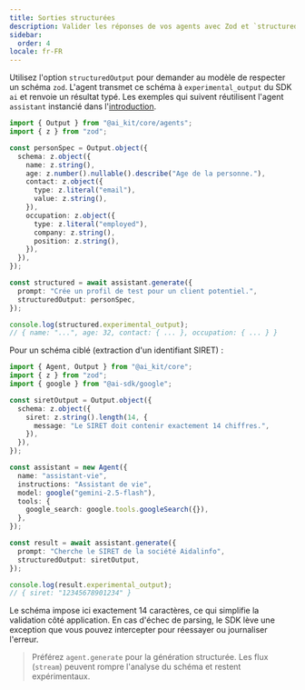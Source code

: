 ```yaml
---
title: Sorties structurées
description: Valider les réponses de vos agents avec Zod et `structuredOutput`
sidebar:
  order: 4
locale: fr-FR
---
```


Utilisez l'option `structuredOutput` pour demander au modèle de respecter un schéma `zod`. L'agent transmet ce schéma à `experimental_output` du SDK `ai` et renvoie un résultat typé. Les exemples qui suivent réutilisent l'agent `assistant` instancié dans l'[introduction](./introduction).

```ts
import { Output } from "@ai_kit/core/agents";
import { z } from "zod";

const personSpec = Output.object({
  schema: z.object({
    name: z.string(),
    age: z.number().nullable().describe("Age de la personne."),
    contact: z.object({
      type: z.literal("email"),
      value: z.string(),
    }),
    occupation: z.object({
      type: z.literal("employed"),
      company: z.string(),
      position: z.string(),
    }),
  }),
});

const structured = await assistant.generate({
  prompt: "Crée un profil de test pour un client potentiel.",
  structuredOutput: personSpec,
});

console.log(structured.experimental_output);
// { name: "...", age: 32, contact: { ... }, occupation: { ... } }
```

Pour un schéma ciblé (extraction d'un identifiant SIRET) :

```ts
import { Agent, Output } from "@ai_kit/core";
import { z } from "zod";
import { google } from "@ai-sdk/google";

const siretOutput = Output.object({
  schema: z.object({
    siret: z.string().length(14, {
      message: "Le SIRET doit contenir exactement 14 chiffres.",
    }),
  }),
});

const assistant = new Agent({
  name: "assistant-vie",
  instructions: "Assistant de vie",
  model: google("gemini-2.5-flash"),
  tools: {
    google_search: google.tools.googleSearch({}),
  },
});

const result = await assistant.generate({
  prompt: "Cherche le SIRET de la société Aidalinfo",
  structuredOutput: siretOutput,
});

console.log(result.experimental_output);
// { siret: "12345678901234" }
```

Le schéma impose ici exactement 14 caractères, ce qui simplifie la validation côté application. En cas d'échec de parsing, le SDK lève une exception que vous pouvez intercepter pour réessayer ou journaliser l'erreur.

> Préférez `agent.generate` pour la génération structurée. Les flux (`stream`) peuvent rompre l'analyse du schéma et restent expérimentaux.
